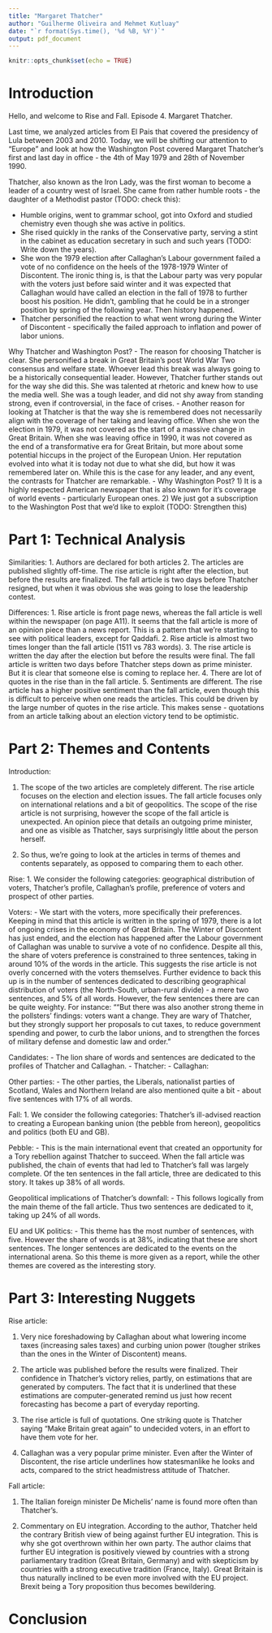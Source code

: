 ```yaml
---
title: "Margaret Thatcher"
author: "Guilherme Oliveira and Mehmet Kutluay"
date: "`r format(Sys.time(), '%d %B, %Y')`"
output: pdf_document
---
```


```r
knitr::opts_chunk$set(echo = TRUE)
```

# Introduction

Hello, and welcome to Rise and Fall. Episode 4. Margaret Thatcher.

Last time, we analyzed articles from El Pais that covered the presidency of Lula between 2003 and 2010. Today, we will be shifting our attention to "Europe" and look at how the Washington Post covered Margaret Thatcher's first and last day in office - the 4th of May 1979 and 28th of November 1990. 

Thatcher, also known as the Iron Lady, was the first woman to become a leader of a country west of Israel. She came from rather humble roots - the daughter of a Methodist pastor (TODO: check this):

- Humble origins, went to grammar school, got into Oxford and studied chemistry even though she was active in politics.
- She rised quickly in the ranks of the Conservative party, serving a stint in the cabinet as education secretary in such and such years (TODO: Write down the years).
- She won the 1979 election after Callaghan's Labour government failed a vote of no confidence on the heels of the 1978-1979 Winter of Discontent. The ironic thing is, is that the Labour party was very popular with the voters just before said winter and it was expected that Callaghan would have called an election in the fall of 1978 to further boost his position. He didn't, gambling that he could be in a stronger position by spring of the following year. Then history happened.
- Thatcher personified the reaction to what went wrong during the Winter of Discontent - specifically the failed approach to inflation and power of labor unions.

Why Thatcher and Washington Post?
- The reason for choosing Thatcher is clear. She personified a break in Great Britain's post World War Two consensus and welfare state. Whoever lead this break was always going to be a historically consequential leader. However, Thatcher further stands out for the way she did this. She was talented at rhetoric and knew how to use the media well. She was a tough leader, and did not shy away from standing strong, even if controversial, in the face of crises. 
- Another reason for looking at Thatcher is that the way she is remembered does not necessarily align with the coverage of her taking and leaving office. When she won the election in 1979, it was not covered as the start of a massive change in Great Britain. When she was leaving office in 1990, it was not covered as the end of a transformative era for Great Britain, but more about some potential hiccups in the project of the European Union. Her reputation evolved into what it is today not due to what she did, but how it was remembered later on. While this is the case for any leader, and any event, the contrasts for Thatcher are remarkable.
- Why Washington Post? 1) It is a highly respected American newspaper that is also known for it's coverage of world events - particularly European ones. 2) We just got a subscription to the Washington Post that we'd like to exploit (TODO: Strengthen this)

# Part 1: Technical Analysis

Similarities:
1. Authors are declared for both articles
2. The articles are published slightly off-time. The rise article is right after the election, but before the results are finalized. The fall article is two days before Thatcher resigned, but when it was obvious she was going to lose the leadership contest.

Differences:
1. Rise article is front page news, whereas the fall article is well within the newspaper (on page A11). It seems that the fall article is more of an opinion piece than a news report. This is a pattern that we're starting to see with political leaders, except for Qaddafi.
2. Rise article is almost two times longer than the fall article (1511 vs 783 words).
3. The rise article is written the day after the election but before the results were final. The fall article is written two days before Thatcher steps down as prime minister. But it is clear that someone else is coming to replace her. 
4. There are lot of quotes in the rise than in the fall article.
5. Sentiments are different. The rise article has a higher positive sentiment than the fall article, even though this is difficult to perceive when one reads the articles. This could be driven by the large number of quotes in the rise article. This makes sense - quotations from an article talking about an election victory tend to be optimistic.


# Part 2: Themes and Contents

Introduction:

1. The scope of the two articles are completely different. The rise article focuses on the election and election issues. The fall article focuses only on international relations and a bit of geopolitics. The scope of the rise article is not surprising, however the scope of the fall article is unexpected. An opinion piece that details an outgoing prime minister, and one as visible as Thatcher, says surprisingly little about the person herself. 

2. So thus, we're going to look at the articles in terms of themes and contents separately, as opposed to comparing them to each other.

Rise:
1. We consider the following categories: geographical distribution of voters, Thatcher's profile, Callaghan's profile, preference of voters and prospect of other parties.

Voters:
- We start with the voters, more specifically their preferences. Keeping in mind that this article is written in the spring of 1979, there is a lot of ongoing crises in the economy of Great Britain. The Winter of Discontent has just ended, and the election has happened after the Labour government of Callaghan was unable to survive a vote of no confidence. Despite all this, the share of voters preference is constrained to three sentences, taking in around 10% of the words in the article. This suggests the rise article is not overly concerned with the voters themselves. Further evidence to back this up is in the number of sentences dedicated to describing geographical distribution of voters (the North-South, urban-rural divide) - a mere two sentences, and 5% of all words. However, the few sentences there are can be quite weighty. For instance: "“But there was also another strong theme in the pollsters' findings: voters want a change. They are wary of Thatcher, but they strongly support her proposals to cut taxes, to reduce government spending and power, to curb the labor unions, and to strengthen the forces of military defense and domestic law and order."

Candidates:
- The lion share of words and sentences are dedicated to the profiles of Thatcher and Callaghan. 
- Thatcher:
- Callaghan:

Other parties:
- The other parties, the Liberals, nationalist parties of Scotland, Wales and Northern Ireland are also mentioned quite a bit - about five sentences with 17% of all words. 

Fall:
1. We consider the following categories: Thatcher's ill-advised reaction to creating a European banking union (the pebble from hereon), geopolitics and politics (both EU and GB).

Pebble:
- This is the main international event that created an opportunity for a Tory rebellion against Thatcher to succeed. When the fall article was published, the chain of events that had led to Thatcher's fall was largely complete. Of the ten sentences in the fall article, three are dedicated to this story. It takes up 38% of all words.

Geopolitical implications of Thatcher's downfall:
- This follows logically from the main theme of the fall article. Thus two sentences are dedicated to it, taking up 24% of all words.

EU and UK politics:
- This theme has the most number of sentences, with five. However the share of words is at 38%, indicating that these are short sentences. The longer sentences are dedicated to the events on the international arena. So this theme is more given as a report, while the other themes are covered as the interesting story.

# Part 3: Interesting Nuggets

Rise article:

1. Very nice foreshadowing by Callaghan about what lowering income taxes  (increasing sales taxes) and curbing union power (tougher strikes than the ones in the Winter of Discontent) means.

2. The article was published before the results were finalized. Their confidence in Thatcher's victory relies, partly, on estimations that are generated by computers. The fact that it is underlined that these estimations are computer-generated remind us just how recent forecasting has become a part of everyday reporting. 

3. The rise article is full of quotations. One striking quote is Thatcher saying "Make Britain great again" to undecided voters, in an effort to have them vote for her.

4. Callaghan was a very popular prime minister. Even after the Winter of Discontent, the rise article underlines how statesmanlike he looks and acts, compared to the strict headmistress attitude of Thatcher. 

Fall article:

1. The Italian foreign minister De Michelis' name is found more often than Thatcher's.

2. Commentary on EU integration. According to the author, Thatcher held the contrary British view of being against further EU integration. This is why she got overthrown within her own party. The author claims that further EU integration is positively viewed by countries with a strong parliamentary tradition (Great Britain, Germany) and with skepticism by countries with a strong executive tradition (France, Italy). Great Britain is thus naturally inclined to be even more involved with the EU project. Brexit being a Tory proposition thus becomes bewildering. 

# Conclusion

